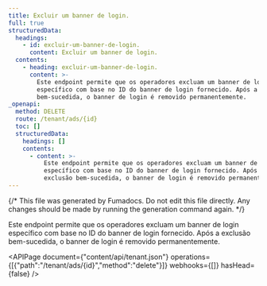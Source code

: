 ```yaml
---
title: Excluir um banner de login.
full: true
structuredData:
  headings:
    - id: excluir-um-banner-de-login.
      content: Excluir um banner de login.
  contents:
    - heading: excluir-um-banner-de-login.
      content: >-
        Este endpoint permite que os operadores excluam um banner de login
        específico com base no ID do banner de login fornecido. Após a exclusão
        bem-sucedida, o banner de login é removido permanentemente.
_openapi:
  method: DELETE
  route: /tenant/ads/{id}
  toc: []
  structuredData:
    headings: []
    contents:
      - content: >-
          Este endpoint permite que os operadores excluam um banner de login
          específico com base no ID do banner de login fornecido. Após a
          exclusão bem-sucedida, o banner de login é removido permanentemente.
---
```


{/* This file was generated by Fumadocs. Do not edit this file directly. Any changes should be made by running the generation command again. */}

Este endpoint permite que os operadores excluam um banner de login específico com base no ID do banner de login fornecido. Após a exclusão bem-sucedida, o banner de login é removido permanentemente.

<APIPage document={"content/api/tenant.json"} operations={[{"path":"/tenant/ads/{id}","method":"delete"}]} webhooks={[]} hasHead={false} />